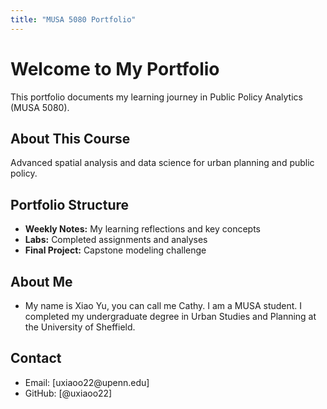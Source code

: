 ```yaml
---
title: "MUSA 5080 Portfolio"
---
```


# Welcome to My Portfolio

This portfolio documents my learning journey in Public Policy Analytics (MUSA 5080).

## About This Course
Advanced spatial analysis and data science for urban planning and public policy.

## Portfolio Structure
- **Weekly Notes:** My learning reflections and key concepts
- **Labs:** Completed assignments and analyses
- **Final Project:** Capstone modeling challenge

## About Me
- My name is Xiao Yu, you can call me Cathy. I am a MUSA student. I completed my undergraduate degree in Urban Studies and Planning at the University of Sheffield.

## Contact
- Email: [uxiaoo22@upenn.edu]
- GitHub: [@uxiaoo22]
